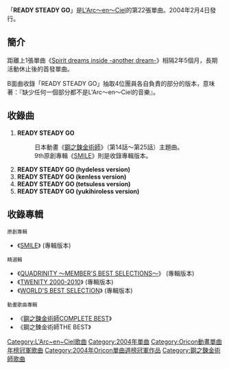 {{Infobox Single 
| Name           = READY STEADY GO
| Artist         = [[L'Arc〜en〜Ciel|L'Arc〜en〜Ciel]]
| Album          = [[SMILE_(原創專輯)|SMILE]]
| A-side         = 
| B-side         = 
| Released       = 2004年2月4日
| Format         = [[CCCD|CCCD]]（2004年版）<br/>[[CD-DA|CD-DA]]（2005年版）
| Recorded       = 
| Genre          = [[搖滾樂|搖滾樂]] <br/>[[J-POP|J-POP]]
| Length         = 18分53秒
| Label          = [[Ki/oon_Records|Ki/oon Records]]
| Writer         = [[hyde|hyde]] （作詞）<br/>[[tetsuya|tetsu]] （作曲）
| Producer       = L'Arc〜en〜Ciel<br/>[[岡野一|岡野一]] 
| Certification  =白金（[[日本唱片業協會|日本唱片業協會]]）
| Chart position =當週排行第1名（[[ORICON|ORICON]]） 
*2004年年度第18名（ORICON）
| Last single    = [[Spirit_dreams_inside_-another_dream-|Spirit dreams inside -another dream-]]<br/>（2001年）
| This single    = '''READY STEADY GO'''<br/>（2004年）
| Next single    = [[眼中人|眼中人]]( 瞳の住人)<br/>（2004年）
| Misc           = 
}}
「'''READY STEADY GO'''」是[[L'Arc〜en〜Ciel|L'Arc〜en〜Ciel]]的第22張單曲。2004年2月4日發行。

== 簡介 ==
距離上1張單曲《[[Spirit_dreams_inside_-another_dream-|Spirit dreams inside -another dream-]]》相隔2年5個月，長期活動休止後的首發單曲。

B面曲收錄「READY STEADY GO」抽取4位團員各自負責的部分的版本，意味著：『缺少任何一個部分都不是L'Arc〜en〜Ciel的音樂』。

== 收錄曲 ==
# '''READY STEADY GO'''
#:日本動畫《[[鋼之鍊金術師|鋼之鍊金術師]]》（第14話～第25話）主題曲。
#: 9th原創專輯《[[SMILE_(原創專輯)|SMILE]]》則是收錄專輯版本。
# '''READY STEADY GO (hydeless version)'''
# '''READY STEADY GO (kenless version)'''
# '''READY STEADY GO (tetsuless version)'''
# '''READY STEADY GO (yukihiroless version)'''

== 收錄專輯 ==
;<small>原創專輯</small>
*《[[SMILE_(原創專輯)|SMILE]]》 (專輯版本)
;<small>精選輯</small>
*《[[QUADRINITY_〜MEMBER'S_BEST_SELECTIONS〜|QUADRINITY 〜MEMBER'S BEST SELECTIONS〜]]》 (專輯版本)
*《[[TWENITY|TWENITY 2000-2010]]》 (專輯版本)
*《[[WORLD'S_BEST_SELECTION|WORLD'S BEST SELECTION]]》 (專輯版本)
;<small>動畫歌曲專輯</small>
*《[[鋼之鍊金術師COMPLETE_BEST|鋼之鍊金術師COMPLETE BEST]]》 
*《鋼之鍊金術師THE BEST》 

{{L'Arc~en~Ciel}}
{{鋼之鍊金術師}}
{{Oricon單曲週榜冠軍 (2004年)|2004年2月16日}}
{{Oricon動畫單曲年榜冠軍|2004年綜合}}

{{DEFAULTSORT: READY STEADY GO }}
[[Category:L'Arc~en~Ciel歌曲|Category:L'Arc~en~Ciel歌曲]]
[[Category:2004年單曲|Category:2004年單曲]]
[[Category:Oricon動畫單曲年榜冠軍歌曲|Category:Oricon動畫單曲年榜冠軍歌曲]]
[[Category:2004年Oricon單曲週榜冠軍作品|Category:2004年Oricon單曲週榜冠軍作品]]
[[Category:鋼之鍊金術師歌曲|Category:鋼之鍊金術師歌曲]]